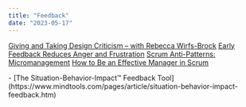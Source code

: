```yaml
---
title: "Feedback"
date: "2023-05-17"
---
```


[Giving and Taking Design Criticism – with Rebecca Wirfs-Brock]((https://agilepainrelief.com/blog/giving-an-taking-design-criticism-with-rebecca-wirfs-brock))
[Early Feedback Reduces Anger and Frustration]((/blog/early-feedback-reduces-anger-and-frustration))
[Scrum Anti-Patterns: Micromanagement]((/blog/scrum-anti-patterns-micromanagement))
[How to Be an Effective Manager in Scrum](/blog/how-to-be-an-effective-manager-in-scrum)

<HighlightBox heading="Resource Links" variant="resourceLinks">
- [The Situation-Behavior-Impact™ Feedback Tool](https://www.mindtools.com/pages/article/situation-behavior-impact-feedback.htm)
</HighlightBox>
